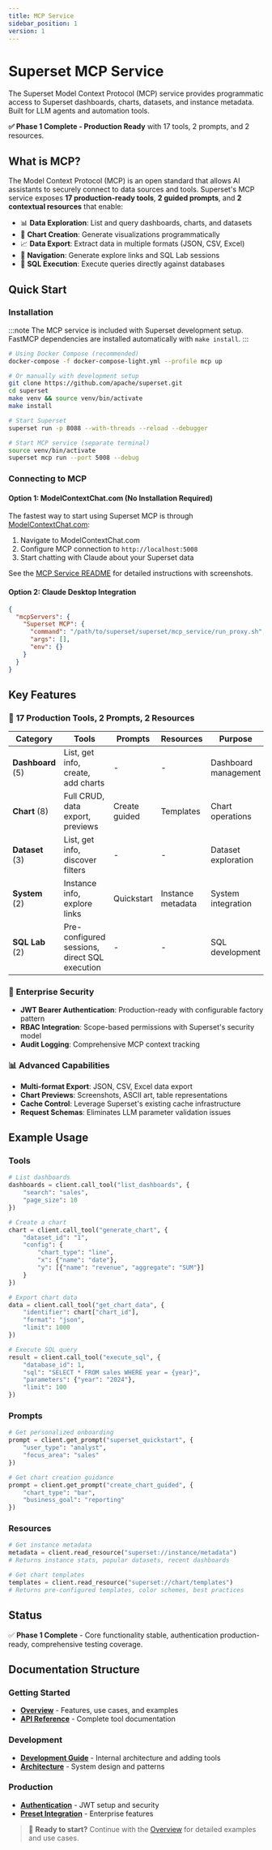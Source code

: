 ```yaml
---
title: MCP Service
sidebar_position: 1
version: 1
---
```


# Superset MCP Service

The Superset Model Context Protocol (MCP) service provides programmatic access to Superset dashboards, charts, datasets, and instance metadata. Built for LLM agents and automation tools.

**✅ Phase 1 Complete - Production Ready** with 17 tools, 2 prompts, and 2 resources.

## What is MCP?

The Model Context Protocol (MCP) is an open standard that allows AI assistants to securely connect to data sources and tools. Superset's MCP service exposes **17 production-ready tools**, **2 guided prompts**, and **2 contextual resources** that enable:

- 📊 **Data Exploration**: List and query dashboards, charts, and datasets
- 🔧 **Chart Creation**: Generate visualizations programmatically
- 📈 **Data Export**: Extract data in multiple formats (JSON, CSV, Excel)
- 🔗 **Navigation**: Generate explore links and SQL Lab sessions
- 🧪 **SQL Execution**: Execute queries directly against databases

## Quick Start

### Installation

:::note
The MCP service is included with Superset development setup. FastMCP dependencies are installed automatically with `make install`.
:::

```bash
# Using Docker Compose (recommended)
docker-compose -f docker-compose-light.yml --profile mcp up

# Or manually with development setup
git clone https://github.com/apache/superset.git
cd superset
make venv && source venv/bin/activate
make install

# Start Superset
superset run -p 8088 --with-threads --reload --debugger

# Start MCP service (separate terminal)
source venv/bin/activate
superset mcp run --port 5008 --debug
```

### Connecting to MCP

#### Option 1: ModelContextChat.com (No Installation Required)

The fastest way to start using Superset MCP is through [ModelContextChat.com](https://modelcontextchat.com):

1. Navigate to ModelContextChat.com
2. Configure MCP connection to `http://localhost:5008`
3. Start chatting with Claude about your Superset data

See the [MCP Service README](https://github.com/apache/superset/tree/master/superset/mcp_service#-using-modelcontextchatcom-web-based-mcp-client) for detailed instructions with screenshots.

#### Option 2: Claude Desktop Integration

```json
{
  "mcpServers": {
    "Superset MCP": {
      "command": "/path/to/superset/superset/mcp_service/run_proxy.sh",
      "args": [],
      "env": {}
    }
  }
}
```

## Key Features

### 🔧 **17 Production Tools, 2 Prompts, 2 Resources**
| Category | Tools | Prompts | Resources | Purpose |
|----------|-------|---------|-----------|---------|
| **Dashboard** (5) | List, get info, create, add charts | - | - | Dashboard management |
| **Chart** (8) | Full CRUD, data export, previews | Create guided | Templates | Chart operations |
| **Dataset** (3) | List, get info, discover filters | - | - | Dataset exploration |
| **System** (2) | Instance info, explore links | Quickstart | Instance metadata | System integration |
| **SQL Lab** (2) | Pre-configured sessions, direct SQL execution | - | - | SQL development |

### 🔐 **Enterprise Security**
- **JWT Bearer Authentication**: Production-ready with configurable factory pattern
- **RBAC Integration**: Scope-based permissions with Superset's security model
- **Audit Logging**: Comprehensive MCP context tracking

### 📊 **Advanced Capabilities**
- **Multi-format Export**: JSON, CSV, Excel data export
- **Chart Previews**: Screenshots, ASCII art, table representations
- **Cache Control**: Leverage Superset's existing cache infrastructure
- **Request Schemas**: Eliminates LLM parameter validation issues

## Example Usage

### Tools
```python
# List dashboards
dashboards = client.call_tool("list_dashboards", {
    "search": "sales",
    "page_size": 10
})

# Create a chart
chart = client.call_tool("generate_chart", {
    "dataset_id": "1",
    "config": {
        "chart_type": "line",
        "x": {"name": "date"},
        "y": [{"name": "revenue", "aggregate": "SUM"}]
    }
})

# Export chart data
data = client.call_tool("get_chart_data", {
    "identifier": chart["chart_id"],
    "format": "json",
    "limit": 1000
})

# Execute SQL query
result = client.call_tool("execute_sql", {
    "database_id": 1,
    "sql": "SELECT * FROM sales WHERE year = {year}",
    "parameters": {"year": "2024"},
    "limit": 100
})
```

### Prompts
```python
# Get personalized onboarding
prompt = client.get_prompt("superset_quickstart", {
    "user_type": "analyst",
    "focus_area": "sales"
})

# Get chart creation guidance
prompt = client.get_prompt("create_chart_guided", {
    "chart_type": "bar",
    "business_goal": "reporting"
})
```

### Resources
```python
# Get instance metadata
metadata = client.read_resource("superset://instance/metadata")
# Returns instance stats, popular datasets, recent dashboards

# Get chart templates
templates = client.read_resource("superset://chart/templates")
# Returns pre-configured templates, color schemes, best practices
```

## Status

✅ **Phase 1 Complete** - Core functionality stable, authentication production-ready, comprehensive testing coverage.

## Documentation Structure

### Getting Started
- **[Overview](./overview)** - Features, use cases, and examples
- **[API Reference](./api-reference)** - Complete tool documentation

### Development
- **[Development Guide](./development)** - Internal architecture and adding tools
- **[Architecture](./architecture)** - System design and patterns

### Production
- **[Authentication](./authentication)** - JWT setup and security
- **[Preset Integration](./preset-integration)** - Enterprise features

> 🚀 **Ready to start?** Continue with the [Overview](./overview) for detailed examples and use cases.

